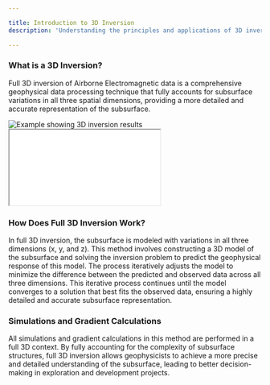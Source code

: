 ```yaml
---

title: Introduction to 3D Inversion
description: 'Understanding the principles and applications of 3D inversion in geophysics'

---
```


### What is a 3D Inversion?

Full 3D inversion of Airborne Electromagnetic data is a comprehensive geophysical data processing technique that fully accounts for subsurface variations in all three spatial dimensions, providing a more detailed and accurate representation of the subsurface.

<Frame caption="Example showing 3D inversion results">
  <img src="/images/3d.png" alt="Example showing 3D inversion results" />
</Frame>

<iframe src="/images/3d_iso.html"></iframe>


### How Does Full 3D Inversion Work?

In full 3D inversion, the subsurface is modeled with variations in all three dimensions (x, y, and z). This method involves constructing a 3D model of the subsurface and solving the inversion problem to predict the geophysical response of this model. The process iteratively adjusts the model to minimize the difference between the predicted and observed data across all three dimensions. This iterative process continues until the model converges to a solution that best fits the observed data, ensuring a highly detailed and accurate subsurface representation.

### Simulations and Gradient Calculations

All simulations and gradient calculations in this method are performed in a full 3D context. By fully accounting for the complexity of subsurface structures, full 3D inversion allows geophysicists to achieve a more precise and detailed understanding of the subsurface, leading to better decision-making in exploration and development projects.